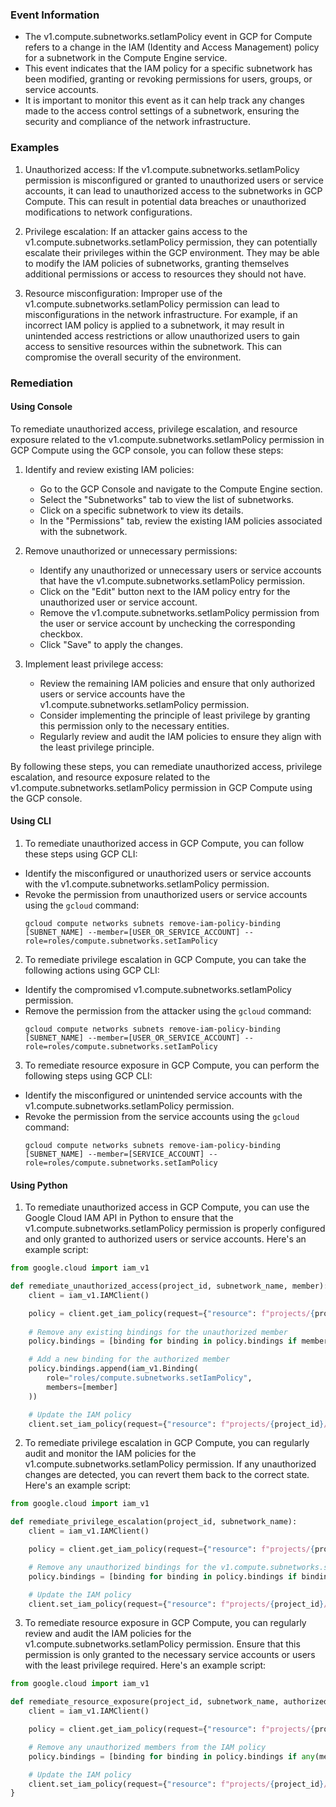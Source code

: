 
### Event Information

- The v1.compute.subnetworks.setIamPolicy event in GCP for Compute refers to a change in the IAM (Identity and Access Management) policy for a subnetwork in the Compute Engine service.
- This event indicates that the IAM policy for a specific subnetwork has been modified, granting or revoking permissions for users, groups, or service accounts.
- It is important to monitor this event as it can help track any changes made to the access control settings of a subnetwork, ensuring the security and compliance of the network infrastructure.


### Examples

1. Unauthorized access: If the v1.compute.subnetworks.setIamPolicy permission is misconfigured or granted to unauthorized users or service accounts, it can lead to unauthorized access to the subnetworks in GCP Compute. This can result in potential data breaches or unauthorized modifications to network configurations.

2. Privilege escalation: If an attacker gains access to the v1.compute.subnetworks.setIamPolicy permission, they can potentially escalate their privileges within the GCP environment. They may be able to modify the IAM policies of subnetworks, granting themselves additional permissions or access to resources they should not have.

3. Resource misconfiguration: Improper use of the v1.compute.subnetworks.setIamPolicy permission can lead to misconfigurations in the network infrastructure. For example, if an incorrect IAM policy is applied to a subnetwork, it may result in unintended access restrictions or allow unauthorized users to gain access to sensitive resources within the subnetwork. This can compromise the overall security of the environment.

### Remediation

#### Using Console

To remediate unauthorized access, privilege escalation, and resource exposure related to the v1.compute.subnetworks.setIamPolicy permission in GCP Compute using the GCP console, you can follow these steps:

1. Identify and review existing IAM policies:
   - Go to the GCP Console and navigate to the Compute Engine section.
   - Select the "Subnetworks" tab to view the list of subnetworks.
   - Click on a specific subnetwork to view its details.
   - In the "Permissions" tab, review the existing IAM policies associated with the subnetwork.

2. Remove unauthorized or unnecessary permissions:
   - Identify any unauthorized or unnecessary users or service accounts that have the v1.compute.subnetworks.setIamPolicy permission.
   - Click on the "Edit" button next to the IAM policy entry for the unauthorized user or service account.
   - Remove the v1.compute.subnetworks.setIamPolicy permission from the user or service account by unchecking the corresponding checkbox.
   - Click "Save" to apply the changes.

3. Implement least privilege access:
   - Review the remaining IAM policies and ensure that only authorized users or service accounts have the v1.compute.subnetworks.setIamPolicy permission.
   - Consider implementing the principle of least privilege by granting this permission only to the necessary entities.
   - Regularly review and audit the IAM policies to ensure they align with the least privilege principle.

By following these steps, you can remediate unauthorized access, privilege escalation, and resource exposure related to the v1.compute.subnetworks.setIamPolicy permission in GCP Compute using the GCP console.

#### Using CLI

1. To remediate unauthorized access in GCP Compute, you can follow these steps using GCP CLI:

- Identify the misconfigured or unauthorized users or service accounts with the v1.compute.subnetworks.setIamPolicy permission.
- Revoke the permission from unauthorized users or service accounts using the `gcloud` command:
  ```
  gcloud compute networks subnets remove-iam-policy-binding [SUBNET_NAME] --member=[USER_OR_SERVICE_ACCOUNT] --role=roles/compute.subnetworks.setIamPolicy
  ```

2. To remediate privilege escalation in GCP Compute, you can take the following actions using GCP CLI:

- Identify the compromised v1.compute.subnetworks.setIamPolicy permission.
- Remove the permission from the attacker using the `gcloud` command:
  ```
  gcloud compute networks subnets remove-iam-policy-binding [SUBNET_NAME] --member=[USER_OR_SERVICE_ACCOUNT] --role=roles/compute.subnetworks.setIamPolicy
  ```

3. To remediate resource exposure in GCP Compute, you can perform the following steps using GCP CLI:

- Identify the misconfigured or unintended service accounts with the v1.compute.subnetworks.setIamPolicy permission.
- Revoke the permission from the service accounts using the `gcloud` command:
  ```
  gcloud compute networks subnets remove-iam-policy-binding [SUBNET_NAME] --member=[SERVICE_ACCOUNT] --role=roles/compute.subnetworks.setIamPolicy
  ```

#### Using Python

1. To remediate unauthorized access in GCP Compute, you can use the Google Cloud IAM API in Python to ensure that the v1.compute.subnetworks.setIamPolicy permission is properly configured and only granted to authorized users or service accounts. Here's an example script:

```python
from google.cloud import iam_v1

def remediate_unauthorized_access(project_id, subnetwork_name, member):
    client = iam_v1.IAMClient()

    policy = client.get_iam_policy(request={"resource": f"projects/{project_id}/regions/global/subnetworks/{subnetwork_name}"})
    
    # Remove any existing bindings for the unauthorized member
    policy.bindings = [binding for binding in policy.bindings if member not in binding.members]

    # Add a new binding for the authorized member
    policy.bindings.append(iam_v1.Binding(
        role="roles/compute.subnetworks.setIamPolicy",
        members=[member]
    ))

    # Update the IAM policy
    client.set_iam_policy(request={"resource": f"projects/{project_id}/regions/global/subnetworks/{subnetwork_name}", "policy": policy})
```

2. To remediate privilege escalation in GCP Compute, you can regularly audit and monitor the IAM policies for the v1.compute.subnetworks.setIamPolicy permission. If any unauthorized changes are detected, you can revert them back to the correct state. Here's an example script:

```python
from google.cloud import iam_v1

def remediate_privilege_escalation(project_id, subnetwork_name):
    client = iam_v1.IAMClient()

    policy = client.get_iam_policy(request={"resource": f"projects/{project_id}/regions/global/subnetworks/{subnetwork_name}"})

    # Remove any unauthorized bindings for the v1.compute.subnetworks.setIamPolicy permission
    policy.bindings = [binding for binding in policy.bindings if binding.role != "roles/compute.subnetworks.setIamPolicy"]

    # Update the IAM policy
    client.set_iam_policy(request={"resource": f"projects/{project_id}/regions/global/subnetworks/{subnetwork_name}", "policy": policy})
```

3. To remediate resource exposure in GCP Compute, you can regularly review and audit the IAM policies for the v1.compute.subnetworks.setIamPolicy permission. Ensure that this permission is only granted to the necessary service accounts or users with the least privilege required. Here's an example script:

```python
from google.cloud import iam_v1

def remediate_resource_exposure(project_id, subnetwork_name, authorized_members):
    client = iam_v1.IAMClient()

    policy = client.get_iam_policy(request={"resource": f"projects/{project_id}/regions/global/subnetworks/{subnetwork_name}"})

    # Remove any unauthorized members from the IAM policy
    policy.bindings = [binding for binding in policy.bindings if any(member in binding.members for member in authorized_members)]

    # Update the IAM policy
    client.set_iam_policy(request={"resource": f"projects/{project_id}/regions/global/subnetworks/{subnetwork_name}", "policy": policy})
}
```

